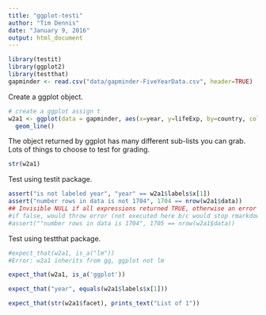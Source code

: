 ```yaml
---
title: "ggplot-testi"
author: "Tim Dennis"
date: "January 9, 2016"
output: html_document
---
```

```r
library(testit)
library(ggplot2)
library(testthat)
gapminder <- read.csv("data/gapminder-FiveYearData.csv", header=TRUE)

```

Create a ggplot object. 

```r
# create a ggplot assign t
w2a1 <- ggplot(data = gapminder, aes(x=year, y=lifeExp, by=country, color=continent)) +
  geom_line()
```

The object returned by ggplot has many different sub-lists you can grab. Lots of things to choose to test for grading. 

```r
str(w2a1)
```

Test using testit package. 

```r
assert("is not labeled year", "year" == w2a1$labels$x[1])
assert("number rows in data is not 1704", 1704 == nrow(w2a1$data))
## Invisible NULL if all expressions returned TRUE, otherwise an error is signalled and the user-provided message is emitted.
#if false, would throw error (not executed here b/c would stop rmarkdown build)
#assert(""number rows in data is 1704", 1705 == nrow(w2a1$data))

```

Test using testthat package. 

```r

#expect_that(w2a1, is_a("lm"))
#Error: w2a1 inherits from gg, ggplot not lm

expect_that(w2a1, is_a('ggplot'))

expect_that("year", equals(w2a1$labels$x[1]))

expect_that(str(w2a1$facet), prints_text("List of 1"))


```

